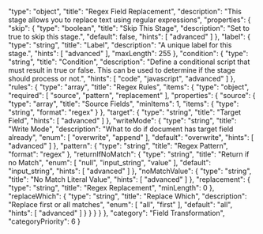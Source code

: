   "type": "object",
  "title": "Regex Field Replacement",
  "description": "This stage allows you to replace text using regular expressions",
  "properties": {
    "skip": {
      "type": "boolean",
      "title": "Skip This Stage",
      "description": "Set to true to skip this stage.",
      "default": false,
      "hints": [
        "advanced"
      ]
    },
    "label": {
      "type": "string",
      "title": "Label",
      "description": "A unique label for this stage.",
      "hints": [
        "advanced"
      ],
      "maxLength": 255
    },
    "condition": {
      "type": "string",
      "title": "Condition",
      "description": "Define a conditional script that must result in true or false. This can be used to determine if the stage should process or not.",
      "hints": [
        "code",
        "javascript",
        "advanced"
      ]
    },
    "rules": {
      "type": "array",
      "title": "Regex Rules",
      "items": {
        "type": "object",
        "required": [
          "source",
          "pattern",
          "replacement"
        ],
        "properties": {
          "source": {
            "type": "array",
            "title": "Source Fields",
            "minItems": 1,
            "items": {
              "type": "string",
              "format": "regex"
            }
          },
          "target": {
            "type": "string",
            "title": "Target Field",
            "hints": [
              "advanced"
            ]
          },
          "writeMode": {
            "type": "string",
            "title": "Write Mode",
            "description": "What to do if document has target field already",
            "enum": [
              "overwrite",
              "append"
            ],
            "default": "overwrite",
            "hints": [
              "advanced"
            ]
          },
          "pattern": {
            "type": "string",
            "title": "Regex Pattern",
            "format": "regex"
          },
          "returnIfNoMatch": {
            "type": "string",
            "title": "Return if no Match",
            "enum": [
              "null",
              "input_string",
              "value"
            ],
            "default": "input_string",
            "hints": [
              "advanced"
            ]
          },
          "noMatchValue": {
            "type": "string",
            "title": "No Match Literal Value",
            "hints": [
              "advanced"
            ]
          },
          "replacement": {
            "type": "string",
            "title": "Regex Replacement",
            "minLength": 0
          },
          "replaceWhich": {
            "type": "string",
            "title": "Replace Which",
            "description": "Replace first or all matches",
            "enum": [
              "all",
              "first"
            ],
            "default": "all",
            "hints": [
              "advanced"
            ]
          }
        }
      }
    }
  },
  "category": "Field Transformation",
  "categoryPriority": 6
}

